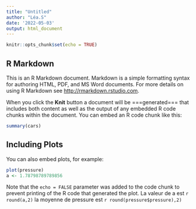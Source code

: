 ```yaml
---
title: "Untitled"
author: "Léa.S"
date: '2022-05-03'
output: html_document
---
```


```r
knitr::opts_chunk$set(echo = TRUE)
```

## R Markdown

This is an R Markdown document. Markdown is a simple formatting syntax for authoring HTML, PDF, and MS Word documents. For more details on using R Markdown see <http://rmarkdown.rstudio.com>.


When you click the **Knit** button a document will be ===generated=== that includes both content as well as the output of any embedded R code chunks within the document. You can embed an R code chunk like this:

```r
summary(cars)
```

## Including Plots

You can also embed plots, for example:

```r
plot(pressure)
a <- 1.78798789789856
```

Note that the `echo = FALSE` parameter was added to the code chunk to prevent printing of the R code that generated the plot. La valeur de a est `r round(a,2)` la moyenne de pressure est `r round(pressure$pressure),2)`